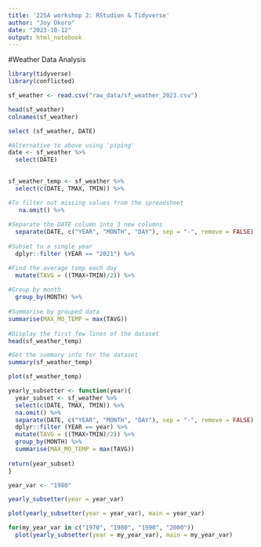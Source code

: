 ```yaml
---
title: '225A workshop 2: RStudion & Tidyverse'
author: "Joy Okoro"
date: "2023-10-12"
output: html_notebook
---
```

#Weather Data Analysis 

```r
library(tidyverse)
library(conflicted)
```

```r
sf_weather <- read.csv("raw_data/sf_weather_2023.csv")

head(sf_weather)
colnames(sf_weather)
```


```r
select (sf_weather, DATE)

#Alternative to above using 'piping'
date <- sf_weather %>%
  select(DATE)
  

```

```r

sf_weather_temp <- sf_weather %>%
  select(c(DATE, TMAX, TMIN)) %>%

#To filter out missing values from the spreadsheet 
   na.omit() %>%
  
#Separate the DATE column into 3 new columns 
  separate(DATE, c("YEAR", "MONTH", "DAY"), sep = "-", remove = FALSE) %>%
  
#Subset to a single year
  dplyr::filter (YEAR == "2021") %>%

#Find the average temp each day 
  mutate(TAVG = ((TMAX+TMIN)/2)) %>%
  
#Group by month 
  group_by(MONTH) %>%
  
#Summarise by grouped data
summarise(MAX_MO_TEMP = max(TAVG))
  
#Display the first few lines of the dataset
head(sf_weather_temp)

#Get the summary info for the dataset
summary(sf_weather_temp)

```

```r

plot(sf_weather_temp)

```

```r

yearly_subsetter <- function(year){
  year_subset <- sf_weather %>%
  select(c(DATE, TMAX, TMIN)) %>%
  na.omit() %>%
  separate(DATE, c("YEAR", "MONTH", "DAY"), sep = "-", remove = FALSE) %>%
  dplyr::filter (YEAR == year) %>%
  mutate(TAVG = ((TMAX+TMIN)/2)) %>%
  group_by(MONTH) %>%
  summarise(MAX_MO_TEMP = max(TAVG))
  
return(year_subset)
}

```

```r
year_var <- "1980"

yearly_subsetter(year = year_var)

plot(yearly_subsetter(year = year_var), main = year_var)

```

```r

for(my_year_var in c("1970", "1980", "1990", "2000"))
  plot(yearly_subsetter(year = my_year_var), main = my_year_var)


```

